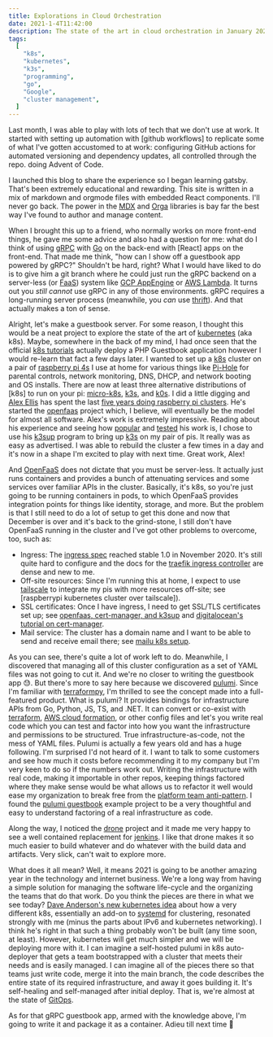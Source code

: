 ```yaml
---
title: Explorations in Cloud Orchestration
date: 2021-1-4T11:42:00
description: The state of the art in cloud orchestration in January 2021 with Pulumi, k3s, gRPC, tailscale, and more.
tags:
  [
    "k8s",
    "kubernetes",
    "k3s",
    "programming",
    "go",
    "Google",
    "cluster management",
  ]
---
```



[dave anderson's new kubernetes idea]: https://blog.dave.tf/post/new-kubernetes/
[pulumi guestbook]: https://github.com/pulumi/examples/tree/master/kubernetes-go-guestbook
[jrscott's k3s on raspberrypi]: https://medium.com/coming-about/10-minutes-to-k3s-on-raspberry-pis-efe3daf2a33d
[ingress spec]: https://kubernetes.io/docs/reference/generated/kubernetes-api/v1.20/#ingressspec-v1-networking-k8s-io
[k3s]: https://k3s.io/
[tailscale]: https://tailscale.com/
[tailscale acls]: https://tailscale.com/kb/1018/acls
[ice (rfc 8445)]: https://tools.ietf.org/html/rfc8445
[how nat traversal works]: https://tailscale.com/blog/how-nat-traversal-works/
[tailscale dog cam]: https://tailscale.com/kb/1076/dogcam
[mdx]: https://mdxjs.com/
[oxide]: https://oxide.computer/
[securing the boot process]: https://cacm.acm.org/magazines/2020/3/243026-securing-the-boot-process/fulltext
[raspberrypi kubernetes cluser over tailscale]: https://nativecloud.dev/scale-out-your-raspberry-pi-k3s-cluster-to-the-cloud/
[ec2 terraform for hybrid cloud]: https://github.com/voigt/pinetes/tree/master/terraform
[tailscale home server]: https://mrkaran.dev/posts/home-server-updates/
[openfaas, cert-manager, and k3sup]: https://blog.alexellis.io/tls-the-easy-way-with-openfaas-and-k3sup/
[traefik ingress controller]: https://doc.traefik.io/traefik/v1.7/configuration/backends/kubernetes/
[mailu k8s setup]: https://mailu.io/1.7/kubernetes/mailu/index.html
[digitalocean's tutorial on cert-manager]: https://www.digitalocean.com/community/tutorials/how-to-set-up-an-nginx-ingress-with-cert-manager-on-digitalocean-kubernetes
[kuard]: https://github.com/kubernetes-up-and-running/kuard
[orga]: https://orga.js.org/
[grpc]: https://grpc.io/
[go]: https://go.dev/
[thrift]: https://thrift.apache.org/
[openapi]: https://openapis.org/
[k8s tutorials]: https://kubernetes.io/docs/tutorials/
[faas]: https://en.wikipedia.org/wiki/Function_as_a_service
[openfaas]: https://www.openfaas.com/
[gcp appengine]: https://cloud.google.com/appengine
[aws lambda]: https://aws.amazon.com/lambda/
[kubernetes]: https://kubernetes.io/

Last month, I was able to play with lots of tech that we don't use at work. It
started with setting up automation with [github workflows] to replicate some of
what I've gotten accustomed to at work: configuring GitHub actions for automated
versioning and dependency updates, all controlled through the repo. doing <Link
to="/b/advent-of-code-2020/">Advent of Code</Link>.

I launched this blog to share the experience so I began <Link
to="/b/learning-gatsby">learning gatsby</Link>. That's been extremely
educational and rewarding. This site is written in a mix of markdown and orgmode
files with embedded React components. I'll never go back. The power in the [MDX]
and [Orga] libraries is bay far the best way I've found to author and manage
content.

When I brought this up to a friend, who normally works on more front-end things,
he gave me some advice and also had a question for me: what do I think of using
[gRPC] with [Go] on the back-end with [React] apps on the front-end. That made
me think, "how can I show off a guestbook app powered by gRPC?" Shouldn't be
hard, right? What I would have liked to do is to give him a git branch where he
could just run the gRPC backend on a server-less (or [FaaS]) system like [GCP
AppEngine] or [AWS Lambda]. It turns out you _still cannot_ use gRPC in any of
those environments. gRPC requires a long-running server process (meanwhile, you
_can_ use [thrift]). And that actually makes a ton of sense.

[pi-hole]: https://pi-hole.net/
[five years doing raspberry pi clusters]: https://www.raspberrypi.org/blog/five-years-of-raspberry-pi-clusters/
[micro-k8s]: https://microk8s.io/
[k0s]: https://k0sproject.io/
[alex ellis]: https://www.alexellis.io/
[openfaas architecture]: https://docs.openfaas.com/openfaas-cloud/architecture/
[k3sup]: https://github.com/alexellis/k3sup

Alright, let's make a guestbook server. For some reason, I thought this would be
a neat project to explore the state of the art of [kubernetes] (aka k8s). Maybe,
somewhere in the back of my mind, I had once seen that the official [k8s
tutorials] actually deploy a PHP Guestbook application however I would re-learn
that fact a few days later. I wanted to set up a [k8s][kubernetes] cluster on a
pair of [raspberry pi
4s](https://www.raspberrypi.org/products/raspberry-pi-4-model-b/) I use at home
for various things like [Pi-Hole] for parental controls, network monitoring,
DNS, DHCP, and network booting and OS installs. There are now at least three
alternative distributions of [k8s] to run on your pi: [micro-k8s], [k3s], and
[k0s]. I did a little digging and [Alex Ellis] has spent the last [five years
doing raspberry pi clusters]. He's started the [openfaas] project which, I
believe, will eventually be the model for almost all software. Alex's work is
extremely impressive. Reading about his experience and seeing how
[popular][jrscott's k3s on raspberrypi] and [tested][openfaas, cert-manager, and k3sup] his work is, I chose to use his [k3sup] program to bring up [k3s] on my
pair of pis. It really was as easy as advertised. I was able to rebuild the
cluster a few times in a day and it's now in a shape I'm excited to play with
next time. Great work, Alex!

And [OpenFaaS] does not dictate that you must be server-less. It actually just
runs containers and provides a bunch of attenuating services and some services
over familiar APIs in the cluster. Basically, it's k8s, so you're just going to
be running containers in pods, to which OpenFaaS provides integration points for
things like identity, storage, and more. But the problem is that I still need to
do a lot of setup to get this done and now that December is over and it's back
to the grind-stone, I still don't have OpenFaaS running in the cluster and I've
got other problems to overcome, too, such as:

- Ingress: The [ingress spec] reached stable 1.0 in November 2020. It's still
  quite hard to configure and the docs for the [traefik ingress controller] are
  dense and new to me.
- Off-site resources: Since I'm running this at home, I expect to use [tailscale] to
  integrate my pis with more resources off-site; see [raspberrypi kubernetes
  cluster over tailscale]).
- SSL certificates: Once I have ingress, I need to get SSL/TLS certificates set up;
  see [openfaas, cert-manager, and k3sup] and [digitalocean's tutorial on cert-manager].
- Mail service: The cluster has a domain name and I want to be able to send and
  receive email there; see [mailu k8s setup].

[terraformpy]: https://github.com/NerdWalletOSS/terraformpy
[pulumi]: https://pulumi.com/
[platform team anti-pattern]: https://acloudguru.com/blog/engineering/why-central-cloud-teams-fail-and-how-to-save-yours
[terraform]: https://terraform.io/
[aws cloud formation]: https://aws.amazon.com/cloudformation/

As you can see, there's quite a lot of work left to do. Meanwhile, I discovered
that managing all of this cluster configuration as a set of YAML files was not
going to cut it. And we're no closer to writing the guestbook app 😓. But
there's more to say here because we discovered [pulumi]. Since I'm familiar with
[terraformpy], I'm thrilled to see the concept made into a full-featured
product. What is pulumi? It provides bindings for infrastructure APIs from Go,
Python, JS, TS, and .NET. It can convert or co-exist with [terraform], [AWS
cloud formation], or other config files and let's you write real code which you
can test and factor into how you want the infrastructure and permissions to be
structured. True infrastructure-as-code, not the mess of YAML files. Pulumi is
actually a few years old and has a huge following. I'm surprised I'd not heard
of it. I want to talk to some customers and see how much it costs before
recommending it to my company but I'm very keen to do so if the numbers work
out. Writing the infrastructure with real code, making it importable in other
repos, keeping things factored where they make sense would be what allows us to
refactor it well would ease my organization to break free from the [platform
team anti-pattern]. I found the [pulumi guestbook] example project to be a very
thoughtful and easy to understand factoring of a real infrastructure as code.

[drone]: https://drone.io/
[jenkins]: https://jenkins.io/

Along the way, I noticed the [drone] project and it made me very happy to see a
well contained replacement for [jenkins]. I like that drone makes it so much
easier to build whatever and do whatever with the build data and artifacts. Very
slick, can't wait to explore more.

[gitops]: https://www.gitops.tech/#:~:text=GitOps%20is%20a%20way%20of,Git%20and%20Continuous%20Deployment%20tools.
[systemd]: https://www.freedesktop.org/wiki/Software/systemd/

What does it all mean? Well, it means 2021 is going to be another amazing year
in the technology and internet business. We're a long way from having a simple
solution for managing the software life-cycle and the organizing the teams that
do that work. Do you think the pieces are there in what we see today? [Dave
Anderson's new kubernetes idea] about how a very different k8s, essentially an
add-on to [systemd] for clustering, resonated strongly with me (minus the parts
about IPv6 and kubernetes networking). I think he's right in that such a thing
probably won't be built (any time soon, at least). However, kubernetes will get
much simpler and we will be deploying more with it. I can imagine a self-hosted
pulumi in k8s auto-deployer that gets a team bootstrapped with a cluster that
meets their needs and is easily managed. I can imagine all of the pieces there
so that teams just write code, merge it into the main branch, the code describes
the entire state of its required infrastructure, and away it goes building it.
It's self-healing and self-managed after initial deploy. That is, we're almost
at the state of [GitOps].

As for that gRPC guestbook app, armed with the knowledge above, I'm going to
write it and package it as a container. Adieu till next time 👋
